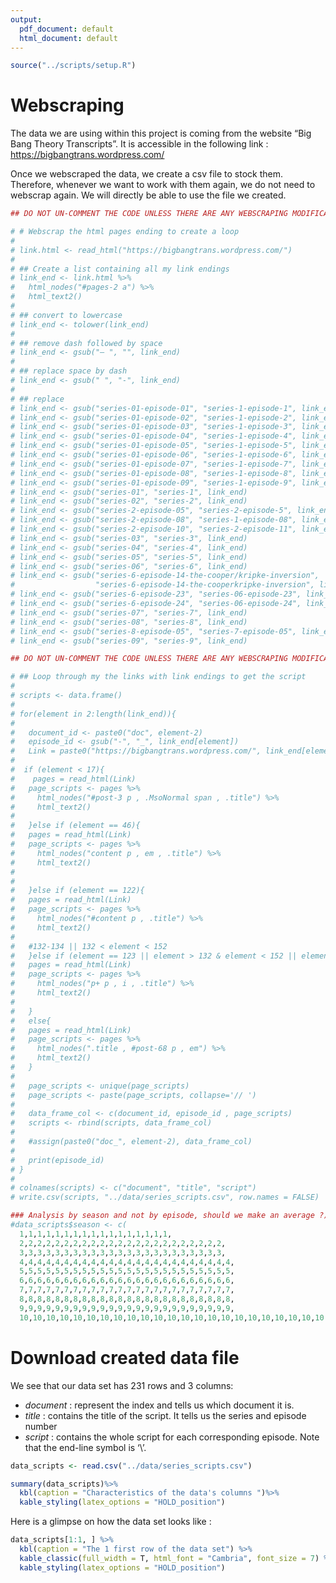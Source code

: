 ```yaml
---
output:
  pdf_document: default
  html_document: default
---
```


```r
source("../scripts/setup.R")
```

# Webscraping 
The data we are using within this project is coming from the website "Big Bang Theory Transcripts". It is accessible in the following link : 
[https://bigbangtrans.wordpress.com/](https://bigbangtrans.wordpress.com/series-1-episode-1-pilot-episode/)

Once we webscraped the data, we create a csv file to stock them. Therefore, whenever we want to work with them again, we do not need to webscrap again. We will directly be able to use the file we created. 

```r
## DO NOT UN-COMMENT THE CODE UNLESS THERE ARE ANY WEBSCRAPING MODIFICATION TO DO

# # Webscrap the html pages ending to create a loop 
# 
# link.html <- read_html("https://bigbangtrans.wordpress.com/")
# 
# ## Create a list containing all my link endings
# link_end <- link.html %>%
#   html_nodes("#pages-2 a") %>% 
#   html_text2()
# 
# ## convert to lowercase 
# link_end <- tolower(link_end)
# 
# ## remove dash followed by space 
# link_end <- gsub("– ", "", link_end)
# 
# ## replace space by dash
# link_end <- gsub(" ", "-", link_end)
# 
# ## replace 
# link_end <- gsub("series-01-episode-01", "series-1-episode-1", link_end)
# link_end <- gsub("series-01-episode-02", "series-1-episode-2", link_end)
# link_end <- gsub("series-01-episode-03", "series-1-episode-3", link_end)
# link_end <- gsub("series-01-episode-04", "series-1-episode-4", link_end)
# link_end <- gsub("series-01-episode-05", "series-1-episode-5", link_end)
# link_end <- gsub("series-01-episode-06", "series-1-episode-6", link_end)
# link_end <- gsub("series-01-episode-07", "series-1-episode-7", link_end)
# link_end <- gsub("series-01-episode-08", "series-1-episode-8", link_end)
# link_end <- gsub("series-01-episode-09", "series-1-episode-9", link_end)
# link_end <- gsub("series-01", "series-1", link_end)
# link_end <- gsub("series-02", "series-2", link_end)
# link_end <- gsub("series-2-episode-05", "series-2-episode-5", link_end)
# link_end <- gsub("series-2-episode-08", "series-1-episode-08", link_end)
# link_end <- gsub("series-2-episode-10", "series-2-episode-11", link_end)
# link_end <- gsub("series-03", "series-3", link_end)
# link_end <- gsub("series-04", "series-4", link_end)
# link_end <- gsub("series-05", "series-5", link_end)
# link_end <- gsub("series-06", "series-6", link_end)
# link_end <- gsub("series-6-episode-14-the-cooper/kripke-inversion",
#                  "series-6-episode-14-the-cooperkripke-inversion", link_end)
# link_end <- gsub("series-6-episode-23", "series-06-episode-23", link_end)
# link_end <- gsub("series-6-episode-24", "series-06-episode-24", link_end)
# link_end <- gsub("series-07", "series-7", link_end)
# link_end <- gsub("series-08", "series-8", link_end)
# link_end <- gsub("series-8-episode-05", "series-7-episode-05", link_end)
# link_end <- gsub("series-09", "series-9", link_end)

```




```r
## DO NOT UN-COMMENT THE CODE UNLESS THERE ARE ANY WEBSCRAPING MODIFICATION TO DO

# ## Loop through my the links with link endings to get the script 
# 
# scripts <- data.frame()
# 
# for(element in 2:length(link_end)){
#   
#   document_id <- paste0("doc", element-2)
#   episode_id <- gsub("-", "_", link_end[element])
#   Link = paste0("https://bigbangtrans.wordpress.com/", link_end[element])
#   
#  if (element < 17){
#    pages = read_html(Link)
#   page_scripts <- pages %>% 
#     html_nodes("#post-3 p , .MsoNormal span , .title") %>% 
#     html_text2()
#   
#   }else if (element == 46){
#   pages = read_html(Link)
#   page_scripts <- pages %>% 
#     html_nodes("content p , em , .title") %>% 
#     html_text2()   
# 
#   
#   }else if (element == 122){
#   pages = read_html(Link)
#   page_scripts <- pages %>% 
#     html_nodes("#content p , .title") %>% 
#     html_text2()   
#   
#   #132-134 || 132 < element < 152
#   }else if (element == 123 || element > 132 & element < 152 || element > 152 & element < 233){
#   pages = read_html(Link)
#   page_scripts <- pages %>% 
#     html_nodes("p+ p , i , .title") %>% 
#     html_text2()  
#   
#   }
#   else{
#   pages = read_html(Link)
#   page_scripts <- pages %>% 
#     html_nodes(".title , #post-68 p , em") %>% 
#     html_text2()
#   }
#   
#   page_scripts <- unique(page_scripts)
#   page_scripts <- paste(page_scripts, collapse='// ')
#   
#   data_frame_col <- c(document_id, episode_id , page_scripts)
#   scripts <- rbind(scripts, data_frame_col)
#   
#   #assign(paste0("doc_", element-2), data_frame_col)
# 
#   print(episode_id)
# }
# 
# colnames(scripts) <- c("document", "title", "script")
# write.csv(scripts, "../data/series_scripts.csv", row.names = FALSE)

```

```r
### Analysis by season and not by episode, should we make an average ?)
#data_scripts$season <- c(
  1,1,1,1,1,1,1,1,1,1,1,1,1,1,1,1,1,
  2,2,2,2,2,2,2,2,2,2,2,2,2,2,2,2,2,2,2,2,2,2,2,
  3,3,3,3,3,3,3,3,3,3,3,3,3,3,3,3,3,3,3,3,3,3,3,
  4,4,4,4,4,4,4,4,4,4,4,4,4,4,4,4,4,4,4,4,4,4,4,4,
  5,5,5,5,5,5,5,5,5,5,5,5,5,5,5,5,5,5,5,5,5,5,5,5,
  6,6,6,6,6,6,6,6,6,6,6,6,6,6,6,6,6,6,6,6,6,6,6,6,
  7,7,7,7,7,7,7,7,7,7,7,7,7,7,7,7,7,7,7,7,7,7,7,7,
  8,8,8,8,8,8,8,8,8,8,8,8,8,8,8,8,8,8,8,8,8,8,8,8,
  9,9,9,9,9,9,9,9,9,9,9,9,9,9,9,9,9,9,9,9,9,9,9,9,
  10,10,10,10,10,10,10,10,10,10,10,10,10,10,10,10,10,10,10,10,10,10,10,10)
```

# Download created data file 
We see that our data set has 231 rows and 3 columns:

-   *document* : represent the index and tells us which document it is.
-   *title* : contains the title of the script. It tells us the series and episode number
-   *script* : contains the whole script for each corresponding episode. Note that the end-line symbol is '\\'. 

```r
data_scripts <- read.csv("../data/series_scripts.csv")

summary(data_scripts)%>%
  kbl(caption = "Characteristics of the data's columns ")%>%
  kable_styling(latex_options = "HOLD_position")
```


Here is a glimpse on how the data set looks like : 

```r
data_scripts[1:1, ] %>%
  kbl(caption = "The 1 first row of the data set") %>%
  kable_classic(full_width = T, html_font = "Cambria", font_size = 7) %>%
  kable_styling(latex_options = "HOLD_position")
```


